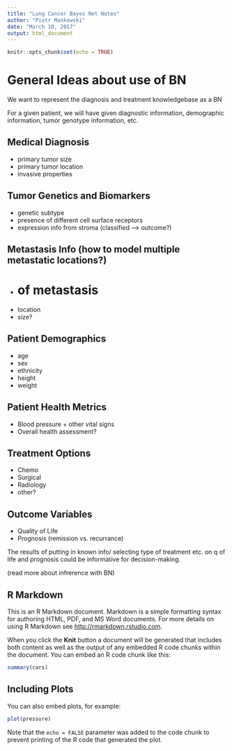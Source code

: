 ```yaml
---
title: "Lung Cancer Bayes Net Notes"
author: "Piotr Mankowski"
date: "March 10, 2017"
output: html_document
---
```


```r
knitr::opts_chunk$set(echo = TRUE)
```

# General Ideas about use of BN
We want to represent the diagnosis and treatment knowledgebase as a BN

For a given patient, we will have given diagnostic information, demographic information, tumor genotype information, etc.

## Medical Diagnosis
- primary tumor size
- primary tumor location
- invasive properties

## Tumor Genetics and Biomarkers
- genetic subtype
- presence of different cell surface receptors
- expression info from stroma (classified --> outcome?)


## Metastasis Info (how to model multiple metastatic locations?)
- # of metastasis
- location
- size?

## Patient Demographics
- age
- sex
- ethnicity
- height
- weight

## Patient Health Metrics
- Blood pressure + other vital signs
- Overall health assessment?

## Treatment Options
- Chemo
- Surgical
- Radiology
- other?

## Outcome Variables
- Quality of Life
- Prognosis (remission vs. recurrance)


The results of putting in known info/ selecting type of treatment etc. on q of life and prognosis could be informative for decision-making.

(read more about infrerence with BN)





## R Markdown

This is an R Markdown document. Markdown is a simple formatting syntax for authoring HTML, PDF, and MS Word documents. For more details on using R Markdown see <http://rmarkdown.rstudio.com>.

When you click the **Knit** button a document will be generated that includes both content as well as the output of any embedded R code chunks within the document. You can embed an R code chunk like this:

```r
summary(cars)
```

## Including Plots

You can also embed plots, for example:

```r
plot(pressure)
```

Note that the `echo = FALSE` parameter was added to the code chunk to prevent printing of the R code that generated the plot.
